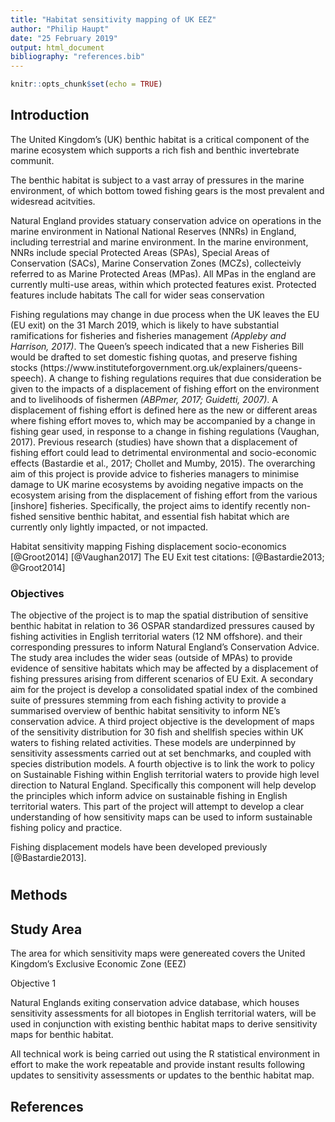 ```yaml
---
title: "Habitat sensitivity mapping of UK EEZ"
author: "Philip Haupt"
date: "25 February 2019"
output: html_document
bibliography: "references.bib"
---
```


```r
knitr::opts_chunk$set(echo = TRUE)
```

## Introduction
The United Kingdom's (UK) benthic habitat is a critical component of the marine ecosystem which supports a rich fish and benthic invertebrate communit. 

The benthic habitat is subject to a vast array of pressures in the marine environment, of which bottom towed fishing gears is the most prevalent and widesread acitvities.

Natural England provides statuary conservation advice on operations in the marine environment in National National Reserves (NNRs) in England, including terrestrial and marine environment. In the marine environment, NNRs include special Protected Areas (SPAs), Special Areas of Conservation (SACs), Marine Conservation Zones (MCZs), collecteivly referred to as Marine Protected Areas (MPas). All MPas in the england are currently multi-use areas, within which protected features exist. Protected features include habitats The call for wider seas conservation 



Fishing regulations may change in due process when the UK leaves the EU (EU exit) on the 31 March 2019, which is likely to have substantial ramifications for fisheries and fisheries management *(Appleby and Harrison, 2017)*. The Queen’s speech indicated that a new Fisheries Bill would be drafted to set domestic fishing quotas, and preserve fishing stocks (https://www.instituteforgovernment.org.uk/explainers/queens-speech). A change to fishing regulations requires that due consideration be given to the impacts of a displacement of fishing effort on the environment and to livelihoods of fishermen *(ABPmer, 2017; Guidetti, 2007)*. A displacement of fishing effort is defined here as the new or different areas where fishing effort moves to, which may be accompanied by a change in fishing gear used, in response to a change in fishing regulations (Vaughan, 2017). Previous research (studies) have shown that a displacement of fishing effort could lead to detrimental environmental and socio-economic effects (Bastardie et al., 2017; Chollet and Mumby, 2015).
The overarching aim of this project is provide advice to fisheries managers to minimise damage to UK marine ecosystems by avoiding negative impacts on the ecosystem arising from the displacement of fishing effort from the various [inshore] fisheries. Specifically, the project aims to identify recently non-fished sensitive benthic habitat, and essential fish habitat which are currently only lightly impacted, or not impacted. 





Habitat sensitivity mapping
Fishing displacement socio-economics [@Groot2014] [@Vaughan2017]
The EU Exit 
test citations: [@Bastardie2013; @Groot2014]

### Objectives
The objective of the project is to map the spatial distribution of sensitive benthic habitat in relation to 36 OSPAR standardized pressures caused by fishing activities in English territorial waters (12 NM offshore). 
 and their corresponding pressures to inform Natural England’s Conservation Advice. The study area includes the wider seas (outside of MPAs) to provide evidence of sensitive habitats which may be affected by a displacement of fishing pressures arising from different scenarios of EU Exit. 
A secondary aim for the project is develop a consolidated spatial index of the combined suite of pressures stemming from each fishing activity to provide a summarised overview of benthic habitat sensitivity to inform NE’s conservation advice. 
A third project objective is the development of maps of the sensitivity distribution for 30 fish and shellfish species within UK waters to fishing related activities. These models are underpinned by sensitivity assessments carried out at set benchmarks, and coupled with species distribution models.
A fourth objective is to link the work to policy on Sustainable Fishing within English territorial waters to provide high level direction to Natural England. Specifically this component will help develop the principles which inform advice on sustainable fishing in English territorial waters. This part of the project will attempt to develop a clear understanding of how sensitivity maps can be used to inform sustainable fishing policy and practice. 


Fishing displacement models have been developed previously [@Bastardie2013].


#

## Methods

## Study Area
The area for which sensitivity maps were genereated covers the United Kingdom's Exclusive Economic Zone (EEZ) 

Objective 1

Natural Englands exiting conservation advice database, which houses sensitivity assessments for all biotopes in English territorial waters, will be used in conjunction with existing benthic habitat maps to derive sensitivity maps for benthic habitat.

All technical work is being carried out using the R statistical environment in effort to make the work repeatable and provide instant results following updates to sensitivity assessments or updates to the benthic habitat map.

## References
